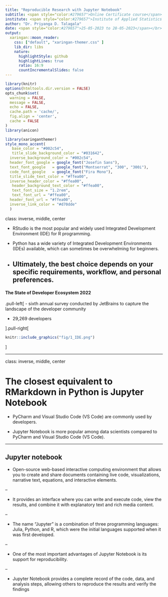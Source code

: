 ---
title: "Reproducible Research with Jupyter Notebook"
subtitle: <span style="color:#279657">Online Certificate course</span>
institute: <span style="color:#279657">Institute of Applied Statistics Sri Lanka (IASSL)</span>
author: "Dr. Priyanga D. Talagala"
date: <span style="color:#279657">25-05-2023 to 28-05-2023</span></br> </br> <span style="color:#8dcefc"> Workshop Materials available at </br> https://pythonandr.netlify.app</span>`r anicon::faa("globe", animate="ring", size =2, speed = "fast", colour = "white")`
output:
  xaringan::moon_reader:
    css: ["default", "xaringan-themer.css" ]
    lib_dir: libs
    nature:
      highlightStyle: github
      highlightLines: true
      ratio: 16:9
      countIncrementalSlides: false
---

```{r setup, include=FALSE}
library(knitr)
options(htmltools.dir.version = FALSE)
opts_chunk$set(
  warning = FALSE,
  message = FALSE,
  echo = FALSE,
  cache.path = 'cache/',
  fig.align = 'center',
  cache = FALSE
)
library(anicon)

```
```{r xaringan-themer, include=FALSE, warning=FALSE}
library(xaringanthemer)
style_mono_accent(
   base_color = "#002c54",
   title_slide_background_color = "#031642",
  inverse_background_color = "#002c54",
  header_font_google = google_font("Josefin Sans"),
  text_font_google   = google_font("Montserrat", "300", "300i"),
  code_font_google   = google_font("Fira Mono"),
  title_slide_text_color = "#ffea00",
  inverse_header_color = "#ffea00",
   header_background_text_color = "#ffea00",
   text_font_size = "1.2rem",
   text_font_url = "#ffea00",
  header_font_url = "#ffea00",
  inverse_link_color = "#d70dde"
  )
```



class: inverse, middle, center

- RStudio is the most popular and widely used Integrated Development Environment (IDE) for R programming. 

-  Python has a wide variety of Integrated Development Environments (IDEs) available, which can sometimes be overwhelming for beginners.

- Ultimately, the best choice depends on your specific requirements, workflow, and personal preferences.
---


#### The State of Developer Ecosystem 2022

.pull-left[
-  sixth annual survey conducted by JetBrains to capture the landscape of the developer community

-  29,269 developers

].pull-right[
```{r   out.width = "90%", echo = FALSE, fig.cap='' }
knitr::include_graphics("fig/1_IDE.png")
```
]


<!--

survey reports Available at: https://www.jetbrains.com/lp/devecosystem-2022/


- This report has been created based on the responses of 29,269 developers from around the world who participated in our study in May–July 2022.

- It covers a wide range of topics, including programming languages, tools, technologies, demographics, and even fun facts, as well as the lifestyle of developers.
-->


---


class: inverse, middle, center

# The closest equivalent to RMarkdown in Python is Jupyter Notebook 

- PyCharm and Visual Studio Code (VS Code) are commonly used by developers.

- Jupyter Notebook is  more popular among data scientists compared to PyCharm and Visual Studio Code (VS Code).

<!--

Data Exploration and Visualization Challenges

- VS Code: While VS Code supports various data visualization libraries and extensions, Jupyter Notebook provides a more integrated and interactive environment for visualizations. In VS Code, visualizations might require additional configuration and setup compared to Jupyter Notebook.


- PyCharm: PyCharm has support for data visualization libraries, but it may require more manual effort to generate and display visualizations compared to the interactive capabilities of Jupyter Notebook.

-->

---

## Jupyter notebook


- Open-source web-based interactive computing environment that allows you to create and share documents containing live code, visualizations, narrative text, equations, and interactive elements.

--

- It provides an interface where you can write and execute code, view the results, and combine it with explanatory text and rich media content.

--

- The name "Jupyter" is a combination of three programming languages: Julia, Python, and R, which were the initial languages supported when it was first developed. 

--

- One of the most important advantages of Jupyter Notebook is its support for reproducibility.

--

- Jupyter Notebook provides a complete record of the code, data, and analysis steps, allowing others to reproduce the results and verify the findings
